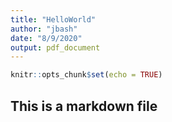```yaml
---
title: "HelloWorld"
author: "jbash"
date: "8/9/2020"
output: pdf_document
---
```


```r
knitr::opts_chunk$set(echo = TRUE)
```

## This is a markdown file